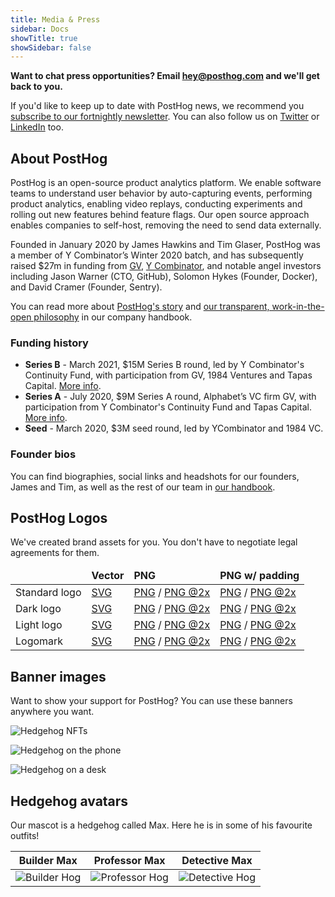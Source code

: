 ```yaml
---
title: Media & Press
sidebar: Docs
showTitle: true
showSidebar: false
---
```


**Want to chat press opportunities? Email [hey@posthog.com](mailto:hey@posthog.com) and we'll get back to you.**

If you'd like to keep up to date with PostHog news, we recommend you [subscribe to our fortnightly newsletter](/newsletter). You can also follow us on [Twitter](https://twitter.com/posthog) or [LinkedIn](https://www.linkedin.com/company/posthog) too. 

## About PostHog

PostHog is an open-source product analytics platform. We enable software teams to understand user behavior by auto-capturing events, performing product analytics, enabling video replays, conducting experiments and rolling out new features behind feature flags. Our  open source approach enables companies to self-host, removing the need to send data externally.

Founded in January 2020 by James Hawkins and Tim Glaser, PostHog was a member of Y Combinator’s Winter 2020 batch, and has subsequently raised $27m in funding from [GV](https://www.gv.com/), [Y Combinator](https://www.ycombinator.com/), and notable angel investors including Jason Warner (CTO, GitHub), Solomon Hykes (Founder, Docker), and David Cramer (Founder,
Sentry).

You can read more about [PostHog's story](/handbook/company/story) and [our transparent, work-in-the-open philosophy](/handbook/company/culture) in our company handbook. 

### Funding history

- **Series B** - March 2021, $15M Series B round, led by Y Combinator's Continuity Fund, with participation from GV, 1984 Ventures and Tapas Capital. [More info](/blog/15-million-series-b).
- **Series A** - July 2020, $9M Series A round, Alphabet’s VC firm GV, with participation from Y Combinator's Continuity Fund and Tapas Capital. [More info](/blog/posthog-announces-9-million-dollar-series-A). 
- **Seed** - March 2020, $3M seed round, led by YCombinator and 1984 VC.

### Founder bios

You can find biographies, social links and headshots for our founders, James and Tim, as well as the rest of our team in [our handbook](/handbook/company/team).

## PostHog Logos

We've created brand assets for you. You don't have to negotiate legal agreements for them.

<OverflowXSection>

<div>
<table className="w-full mt-3">
    <thead>
        <tr>
            <td className="w-1/12"></td>
            <td className="w-2/12 text-center"><strong>Vector</strong></td>
            <td className="w-2/12 text-center"><strong>PNG</strong></td>
            <td className="w-2/12 text-center"><strong>PNG w/ padding</strong></td>
        </tr>
    </thead>
    <tbody>
        <tr>
            <td>Standard logo</td>
            <td className="text-center"><a href="/brand/posthog-logo.svg" download>SVG</a></td>
            <td className="text-center"><a href="/brand/posthog-logo.png" download>PNG</a> / <a href="/brand/posthog-logo@2x.png" download>PNG @2x</a></td>
            <td className="text-center"><a href="/brand/posthog-logo-padded.png" download>PNG</a> / <a href="/brand/posthog-logo-padded@2x.png" download>PNG @2x</a></td>
        </tr>
        <tr>
            <td>Dark logo</td>
            <td className="text-center"><a href="/brand/posthog-logo-black.svg" download>SVG</a></td>
            <td className="text-center"><a href="/brand/posthog-logo-black.png" download>PNG</a> / <a href="/brand/posthog-logo-black@2x.png" download>PNG @2x</a></td>
            <td className="text-center"><a href="/brand/posthog-logo-black-padded.png" download>PNG</a> / <a href="/brand/posthog-logo-black-padded@2x.png" download>PNG @2x</a> </td>
        </tr>
        <tr>
            <td>Light logo</td>
            <td className="text-center"><a href="/brand/posthog-logo-white.svg" download>SVG</a></td>
            <td className="text-center"><a href="/brand/posthog-logo-white.png" download>PNG</a> / <a href="/brand/posthog-logo-white@2x.png" download>PNG @2x</a></td>
            <td className="text-center"><a href="/brand/posthog-logo-white-padded.png" download>PNG</a> / <a href="/brand/posthog-logo-white-padded@2x.png" download>PNG @2x</a></td>
        </tr>
        <tr>
            <td>Logomark</td>
            <td className="text-center"><a href="/brand/posthog-logomark.svg" download>SVG</a> </td>
            <td className="text-center"><a href="/brand/posthog-logomark.png" download>PNG</a> / <a href="/brand/posthog-logomark@2x.png" download>PNG @2x</a></td>
            <td className="text-center"><a href="/brand/posthog-logomark-padded.png" download>PNG</a> / <a href="/brand/posthog-logomark-padded@2x.png" download>PNG @2x</a></td>
        </tr>
    </tbody>
</table>
</div>

</OverflowXSection>

## Banner images

Want to show your support for PostHog? You can use these banners anywhere you want.

![Hedgehog NFTs](./images/blog/product-people.png)

![Hedgehog on the phone](./images/blog/posthog-array-blog.png)

![Hedgehog on a desk](./images/blog/posthog-ceo-diary-blog.png)


## Hedgehog avatars

Our mascot is a hedgehog called Max. Here he is in some of his favourite outfits!

| Builder Max         | Professor Max     | Detective Max|
|:--------------:|:-----------:|:------------:|
| ![Builder Hog](./images/media/social-media-headers/hogs/builder_hog.png)  | ![Professor Hog](./images/media/social-media-headers/hogs/professor_hog.png)     | ![Detective Hog](./images/media/social-media-headers/hogs/detective_hog.png)        |





